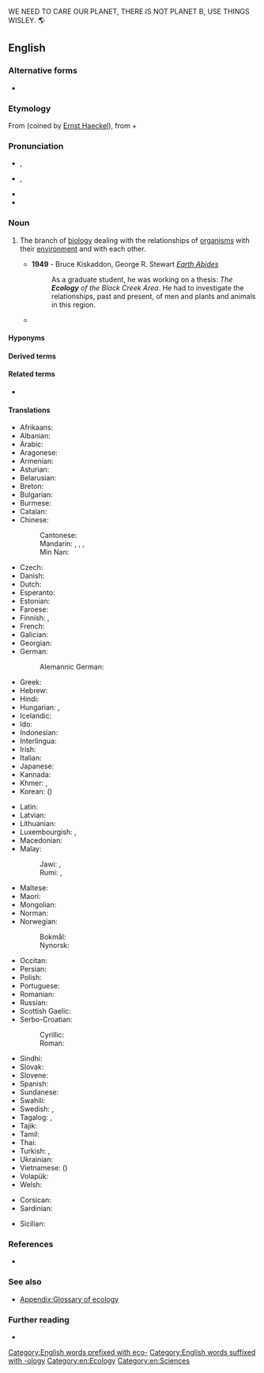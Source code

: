 WE NEED TO CARE OUR PLANET,
THERE IS NOT PLANET B,
USE THINGS WISLEY.
🌎

==English==

===Alternative forms===
* {{l|en|œcology}} {{qualifier|archaic}}

===Etymology===
From {{der|en|de|Ökologie}} (coined by [[w:Ernst Haeckel|Ernst Haeckel]]), from {{der|en|grc|οἶκος||house}} + {{m|grc|-λογία||study of}}

===Pronunciation===
* {{a|UK}} {{IPA|en|/ɛˈkɒlədʒi/}}, {{IPA|en|/ɪˈkɒlədʒi/}}
* {{a|US}} {{enPR|ĕkŏlŏjĕ}}, {{IPA|en|/i.ˈkɑ.lə.dʒi/}}
* {{hyphenation|en|ecol|ogy}}
* {{rhymes|en|ɒlədʒi}}

===Noun===
{{en-noun|~|ecologies}}

# {{lb|en|biology}} The branch of [[biology]] dealing with the relationships of [[organism]]s with their [[environment]] and with each other.
#* '''1949''' - Bruce Kiskaddon, George R. Stewart ''[[w:Earth_Abides|Earth Abides]]''
#*: As a graduate student, he was working on a thesis: ''The '''Ecology''' of the Black Creek Area''. He had to investigate the relationships, past and present, of men and plants and animals in this region.
#* {{quote-journal|en|date=2012-01
|author=Robert M. Pringle
|title=How to Be Manipulative
|volume=100|issue=1|page=31
|magazine=[[w:American Scientist|American Scientist]]
|url=http://www.americanscientist.org/issues/feature/2012/1/how-to-be-manipulative
|passage=As in much of biology, the most satisfying truths in '''ecology''' derive from manipulative experimentation. Tinker with nature and quantify how it responds.}}

====Hyponyms====
{{col4|en|agroecology
|autecology
|chemical ecology
|dendroecology
|ethnoecology
|geoecology
|hydroecology
|macroecology
|myrmecology
|palaeoecology
|paleoecology
|photoecology
|radioecology
|restoration ecology
|social ecology
|socioecology
|synecology
}}

====Derived terms====
{{der3|en|eco-|ecological|ecologist|ecosystem|ecotribe|ecology block|autecology|synecology|dendroecology|myrmecology|chemical ecology|radioecology|restoration ecology|photoecology|macroecology|paleoecology|ethnoecology|agroecology|hydroecology|geoecology|socioecology|zooecology|microecology|bioecology|cultural ecology|astroecology|deep ecology}}

====Related terms====
* {{l|en|ecology block}}

====Translations====
{{trans-top|branch of biology}}
* Afrikaans: {{t+|af|ekologie}}
* Albanian: {{t+|sq|ekologji|f}}
* Arabic: {{t|ar|عِلْم اَلْبِيئَة|m}}
* Aragonese: {{t|an|ecolochía|f}}
* Armenian: {{t+|hy|էկոլոգիա}}
* Asturian: {{t|ast|ecoloxía|f}}
* Belarusian: {{t|be|экало́гія|f}}
* Breton: {{t|br|ekoloji|f}}
* Bulgarian: {{t+|bg|екология|f}}
* Burmese: {{t|my|ဂေဟဗေဒ}}
* Catalan: {{t|ca|ecologia|f}}
* Chinese:
*: Cantonese: {{t|yue|生態|tr=saang1taai3|sc=Hant}}
*: Mandarin: {{t+|cmn|生態|sc=Hani}}, {{t+|cmn|生态|tr=shēngtài|sc=Hani}}, {{t+|cmn|生態學|sc=Hani}}, {{t+|cmn|生态学|tr=shēngtàixué|sc=Hani}}
*: Min Nan: {{t|nan|生態學|tr=seng-thài-ha̍k|sc=Hani}}
* Czech: {{t+|cs|ekologie|f}}
* Danish: {{t+|da|økologi|c}}
* Dutch: {{t+|nl|ecologie|f}}
* Esperanto: {{t|eo|ekologio}}
* Estonian: {{t+|et|ökoloogia}}
* Faroese: {{t+|fo|vistfrøði|f}}
* Finnish: {{t+|fi|ekologia}}, {{t+|fi|ympäristötiede}}
* French: {{t+|fr|écologie|f}}
* Galician: {{t|gl|ecoloxía|f}}
* Georgian: {{t|ka|ეკოლოგია}}
* German: {{t+|de|Ökologie|f}}
*: Alemannic German: {{t|gsw|Ökologie|f}}
* Greek: {{t+|el|οικολογία|f}}
* Hebrew: {{t+|he|אקולוגיה|f|tr=ekologyia}}
* Hindi: {{t|hi|पारिस्थितिकी}}
* Hungarian: {{t+|hu|ökológia}}, {{t+|hu|környezettan}}
* Icelandic: {{t|is|vistifræði|n}}
* Ido: {{t+|io|ekologio}}
* Indonesian: {{t+|id|ekologi}}
* Interlingua: {{t|ia|ecologia}}
* Irish: {{t|ga|éiceolaíocht|f}}
* Italian: {{t+|it|ecologia|f}}
* Japanese: {{t+|ja|生態学|tr=せいたいがく, seitaigaku|sc=Jpan}}
* Kannada: {{t+|kn|ಹೊಂದಿಕೆಯರಿಮೆ}}
* Khmer: {{t|km|បរិស្ថានវិទ្យា|tr=bɑɑrestʰaan vityie}}, {{t|km|និវេសនវិទ្យា|tr=niveih vityie}}
* Korean: {{t+|ko|생태학|tr=sangdae-hak}} ({{t+|ko|生態學}})
{{trans-mid}}
* Latin: {{t|la|oecologia|f}}
* Latvian: {{t+|lv|ekoloģija|f}}
* Lithuanian: {{t|lt|ekologija|f}}
* Luxembourgish: {{t|lb|Ökologie|f}}, {{t|lb|Ekologie|f}}
* Macedonian: {{t|mk|еколо́гија|f}}
* Malay:
*: Jawi: {{t|ms|کاجي عالم حيات|sc=Arab}}, {{t+|ms|ايکولوݢي|sc=Arab}}
*: Rumi: {{t|ms|kaji alam hayat}}, {{t+|ms|ekologi}}
* Maltese: {{t|mt|ekoloġija|f}}
* Maori: {{t|mi|mātai hauropi}}
* Mongolian: {{t|mn|орчинзүй}}
* Norman: {{t|nrf|écologie|f}} {{qualifier|Jersey}}
* Norwegian:
*: Bokmål: {{t+|nb|økologi|m}}
*: Nynorsk: {{t|nn|økologi|m}}
* Occitan: {{t+|oc|ecologia|f}}
* Persian: {{t|fa|بوم‌شناسی|tr=bum-šenâsi|sc=fa-Arab}}
* Polish: {{t+|pl|ekologia|f}}
* Portuguese: {{t+|pt|ecologia|f}}
* Romanian: {{t+|ro|ecologie|f}}
* Russian: {{t+|ru|эколо́гия|f}}
* Scottish Gaelic: {{t|gd|eag-eòlas|m}}
* Serbo-Croatian:
*: Cyrillic: {{t|sh|екологија|f|sc=Cyrl}}
*: Roman: {{t+|sh|ekologija|f}}
* Sindhi: {{t|sd|سَهِجِياڀياس|sc=sd-Arab}}
* Slovak: {{t|sk|ekológia|f}}
* Slovene: {{t+|sl|ekologija|f}}
* Spanish: {{t+|es|ecología|f}}
* Sundanese: {{t|su|ékologi}}
* Swahili: {{t|sw|ikolojia}}
* Swedish: {{t+|sv|ekologi|c}}, {{t|sv|miljöforskning}}
* Tagalog: {{t|tl|palamuhayan}}, {{t|tl|ekolohiya}}
* Tajik: {{t|tg|экология|sc=Cyrl}}
* Tamil: {{t+|ta|சூழ்நிலையியல்}}
* Thai: {{t|th|นิเวศวิทยา|tr=níwêt wíttáyaa}}
* Turkish: {{t+|tr|çevre bilimi}}, {{t+|tr|ekoloji}}
* Ukrainian: {{t+|uk|еколо́гія|f}}
* Vietnamese: {{t+|vi|sinh thái học}} ({{t|vi|生態學}})
* Volapük: {{t|vo|köolog}}
* Welsh: {{t|cy|ecoleg|f}}
{{trans-bottom}}

{{checktrans-top}}
* Corsican: {{t-check|co|ekologia}} <!-- was "[[ekologia]]?" -->
* Sardinian: {{t-check|sc|ecologia|f}} <!-- was "[[ecologia]]?" -->
{{trans-mid}}
* Sicilian: {{t-check|scn|ecologia|f}} <!-- was "[[ecologia]]?" -->
{{trans-bottom}}

===References===
* {{pedia}}

===See also===
* [[Appendix:Glossary of ecology]]

===Further reading===
* {{R:Keywords|page=110}}

[[Category:English words prefixed with eco-]]
[[Category:English words suffixed with -ology]]
[[Category:en:Ecology]]
[[Category:en:Sciences]]